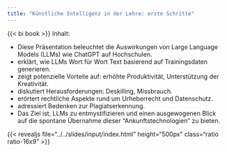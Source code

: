 ```yaml
---
title: "Künstliche Intelligenz in der Lehre: erste Schritte"
---
```


{{< bi book >}} Inhalt:

- Diese Präsentation beleuchtet die Auswirkungen von Large Language Models (LLMs) wie ChatGPT auf Hochschulen.
- erklärt, wie LLMs Wort für Wort Text basierend auf Trainingsdaten generieren.
- zeigt potenzielle Vorteile auf: erhöhte Produktivität, Unterstützung der Kreativität.
- diskutiert Herausforderungen: Deskilling, Missbrauch.
- erörtert rechtliche Aspekte rund um Urheberrecht und Datenschutz.
<!-- - gibt Empfehlungen zur Deklaration von KI-generierten Inhalten. -->
- adressiert Bedenken zur Plagiatserkennung.
- Das Ziel ist, LLMs zu entmystifizieren und einen ausgewogenen Blick auf die spontane Übernahme dieser "Ankunftstechnologien" zu bieten.

{{< revealjs file="../../slides/input/index.html" height="500px" class="ratio ratio-16x9" >}}